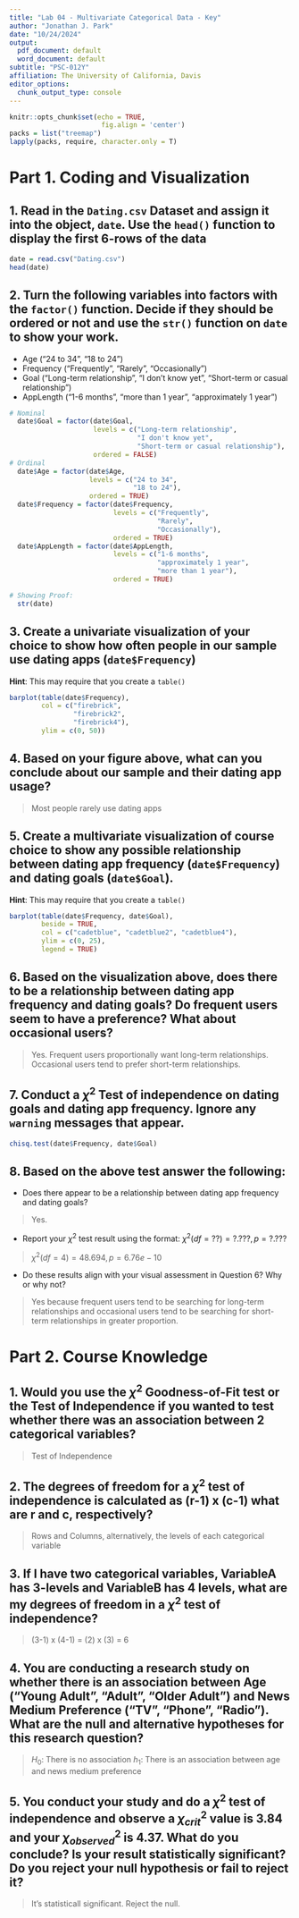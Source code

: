 ```yaml
---
title: "Lab 04 - Multivariate Categorical Data - Key"
author: "Jonathan J. Park"
date: "10/24/2024"
output:
  pdf_document: default
  word_document: default
subtitle: "PSC-012Y"
affiliation: The University of California, Davis
editor_options:
  chunk_output_type: console
---
```


```r
knitr::opts_chunk$set(echo = TRUE,
                       fig.align = 'center')
packs = list("treemap")
lapply(packs, require, character.only = T)
```


# Part 1. Coding and Visualization

## 1. Read in the `Dating.csv` Dataset and assign it into the object, `date`. Use the `head()` function to display the first 6-rows of the data

```r
date = read.csv("Dating.csv")
head(date)
```

## 2. Turn the following variables into factors with the `factor()` function. Decide if they should be ordered or not and use the `str()` function on `date` to show your work.

- Age ("24 to 34", "18 to 24")
- Frequency ("Frequently", "Rarely", "Occasionally")
- Goal ("Long-term relationship", "I don't know yet", "Short-term or casual relationship")
- AppLength ("1-6 months", "more than 1 year", "approximately 1 year")

```r
# Nominal
  date$Goal = factor(date$Goal, 
                     levels = c("Long-term relationship", 
                                "I don't know yet", 
                                "Short-term or casual relationship"),
                     ordered = FALSE)
# Ordinal
  date$Age = factor(date$Age,
                    levels = c("24 to 34", 
                               "18 to 24"),
                    ordered = TRUE)
  date$Frequency = factor(date$Frequency,
                          levels = c("Frequently", 
                                     "Rarely", 
                                     "Occasionally"),
                          ordered = TRUE)
  date$AppLength = factor(date$AppLength,
                          levels = c("1-6 months",
                                     "approximately 1 year",
                                     "more than 1 year"),
                          ordered = TRUE)

# Showing Proof:
  str(date)
```

## 3. Create a univariate visualization of your choice to show how often people in our sample use dating apps (`date$Frequency`)
**Hint**: This may require that you create a `table()`

```r
barplot(table(date$Frequency),
        col = c("firebrick",
                "firebrick2",
                "firebrick4"),
        ylim = c(0, 50))
```

## 4. Based on your figure above, what can you conclude about our sample and their dating app usage?

> Most people rarely use dating apps

## 5. Create a multivariate visualization of course choice to show any possible relationship between dating app frequency (`date$Frequency`) and dating goals (`date$Goal`). 
**Hint**: This may require that you create a `table()`

```r
barplot(table(date$Frequency, date$Goal),
        beside = TRUE, 
        col = c("cadetblue", "cadetblue2", "cadetblue4"),
        ylim = c(0, 25),
        legend = TRUE)
```

## 6. Based on the visualization above, does there to be a relationship between dating app frequency and dating goals? Do frequent users seem to have a preference? What about occasional users?

> Yes. Frequent users proportionally want long-term relationships. Occasional users tend to prefer short-term relationships.

## 7. Conduct a $\chi^{2}$ Test of independence on dating goals and dating app frequency. Ignore any `warning` messages that appear.

```r
chisq.test(date$Frequency, date$Goal)
```

## 8. Based on the above test answer the following: 

- Does there appear to be a relationship between dating app frequency and dating goals? 

> Yes.

- Report your $\chi^{2}$ test result using the format: $\chi^{2}(df = ??) = ?.???, p = ?.???$

> $\chi^{2}(df = 4) = 48.694, p = 6.76e-10$

- Do these results align with your visual assessment in Question 6? Why or why not?

> Yes because frequent users tend to be searching for long-term relationships and occasional users tend to be searching for short-term relationships in greater proportion.


# Part 2. Course Knowledge

## 1. Would you use the $\chi^{2}$ Goodness-of-Fit test or the Test of Independence if you wanted to test whether there was an association between 2 categorical variables?

> Test of Independence 

## 2. The degrees of freedom for a $\chi^{2}$ test of independence is calculated as (r-1) x (c-1) what are r and c, respectively?

> Rows and Columns, alternatively, the levels of each categorical variable

## 3. If I have two categorical variables, VariableA has 3-levels and VariableB has 4 levels, what are my degrees of freedom in a $\chi^{2}$ test of independence?

> (3-1) x (4-1) = (2) x (3) = 6

## 4. You are conducting a research study on whether there is an association between Age ("Young Adult", "Adult", "Older Adult") and News Medium Preference ("TV", "Phone", "Radio"). What are the null and alternative hypotheses for this research question?

> $H_{0}$: There is no association
> $h_{1}$: There is an association between age and news medium preference

## 5. You conduct your study and do a $\chi^{2}$ test of independence and observe a $\chi^{2}_{crit}$ value is 3.84 and your $\chi^{2}_{observed}$ is 4.37. What do you conclude? Is your result statistically significant? Do you reject your null hypothesis or fail to reject it?

> It's statisticall significant. Reject the null.













